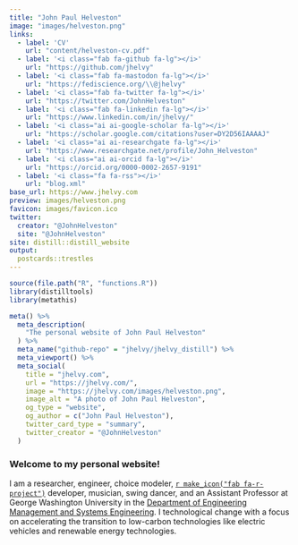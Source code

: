 ```yaml
---
title: "John Paul Helveston"
image: "images/helveston.png"
links:
  - label: 'CV'
    url: "content/helveston-cv.pdf"
  - label: '<i class="fab fa-github fa-lg"></i>'
    url: "https://github.com/jhelvy"
  - label: '<i class="fab fa-mastodon fa-lg"></i>'
    url: "https://fediscience.org/\\@jhelvy"
  - label: '<i class="fab fa-twitter fa-lg"></i>'
    url: "https://twitter.com/JohnHelveston"
  - label: '<i class="fab fa-linkedin fa-lg"></i>'
    url: "https://www.linkedin.com/in/jhelvy/"
  - label: '<i class="ai ai-google-scholar fa-lg"></i>'
    url: "https://scholar.google.com/citations?user=DY2D56IAAAAJ"
  - label: '<i class="ai ai-researchgate fa-lg"></i>'
    url: "https://www.researchgate.net/profile/John_Helveston"
  - label: '<i class="ai ai-orcid fa-lg"></i>'
    url: "https://orcid.org/0000-0002-2657-9191"
  - label: '<i class="fa fa-rss"></i>'
    url: "blog.xml"
base_url: https://www.jhelvy.com
preview: images/helveston.png
favicon: images/favicon.ico
twitter:
  creator: "@JohnHelveston"
  site: "@JohnHelveston"
site: distill::distill_website
output:
  postcards::trestles
---
```


```r
source(file.path("R", "functions.R"))
library(distilltools)
library(metathis)

meta() %>%
  meta_description(
    "The personal website of John Paul Helveston"
  ) %>%
  meta_name("github-repo" = "jhelvy/jhelvy_distill") %>%
  meta_viewport() %>%
  meta_social(
    title = "jhelvy.com",
    url = "https://jhelvy.com/",
    image = "https://jhelvy.com/images/helveston.png",
    image_alt = "A photo of John Paul Helveston",
    og_type = "website",
    og_author = c("John Paul Helveston"),
    twitter_card_type = "summary",
    twitter_creator = "@JohnHelveston"
  )
```

### Welcome to my personal website!

I am a researcher, engineer, choice modeler, [`r make_icon("fab fa-r-project")`](https://www.r-project.org/about.html) developer, musician, swing dancer, and an Assistant Professor at George Washington University in the [Department of Engineering Management and Systems Engineering](http://emse.seas.gwu.edu/). I technological change with a focus on accelerating the transition to low-carbon technologies like electric vehicles and renewable energy technologies.
